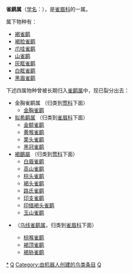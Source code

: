 {{Automatic Taxobox
| taxon = Alcippe
| authority = {{link-en|爱德华·布莱思|Edward Blyth|Blyth}}, 1844
| subdivision_ranks = [[物种|种]]
| subdivision = 见正文
}}

'''雀鹛属'''（[[学名|学名]]：{{lang|la|''Alcippe''}}），是[[雀眉科|雀眉科]]的一属。

属下物种有：
* [[褐雀鹛|褐雀鹛]] {{lang|la|''Alcippe brunneicauda''}}
* [[褐脸雀鹛|褐脸雀鹛]] {{lang|la|''Alcippe poioicephala''}}
* [[爪哇雀鹛|爪哇雀鹛]] {{lang|la|''Alcippe pyrrhoptera''}}
* [[山雀鹛|山雀鹛]] {{lang|la|''Alcippe peracensis''}}
* [[灰眶雀鹛|灰眶雀鹛]] {{lang|la|''Alcippe morrisonia''}}
* [[白眶雀鹛|白眶雀鹛]] {{lang|la|''Alcippe nipalensis''}}
* [[黑眉雀鹛|黑眉雀鹛]] {{lang|la|''Alcippe grotei''}}

下述四属物种曾被长期归入[[雀鹛属|雀鹛属]]中，现已裂分出去：
* 金胸雀鹛属 {{lang|la|''Lioparus''}}（归类到[[莺科|莺科]]下面）
** [[金胸雀鹛|金胸雀鹛]] {{lang|la|''Lioparus chrysotis''}}
* [[拟希鹛属|拟希鹛属]] {{lang|la|''Pseudominla''}}（归类到[[雀眉科|雀眉科]]下面）
** [[金额雀鹛|金额雀鹛]] {{lang|la|''Pseudominla variegaticeps''}}
** [[黄喉雀鹛|黄喉雀鹛]] {{lang|la|''Pseudominla cinerea''}}
** [[栗头雀鹛|栗头雀鹛]] {{lang|la|''Pseudominla castaneceps''}}
** [[黑冠雀鹛|黑冠雀鹛]] {{lang|la|''Pseudominla klossi''}}
*[[褐鶥屬|褐鶥屬]] {{lang|la|''Fulvetta''}}（归类到[[莺科|莺科]]下面）
** [[白眉雀鹛|白眉雀鹛]] {{lang|la|''Fulvetta vinipectus''}}
** [[高山雀鹛|高山雀鹛]] {{lang|la|''Fulvetta striaticollis''}}
** [[棕头雀鹛|棕头雀鹛]] {{lang|la|''Fulvetta ruficapilla''}}
** [[褐头雀鹛|褐头雀鹛]] {{lang|la|''Fulvetta cinereiceps''}}
** [[路氏雀鹛|路氏雀鹛]] {{lang|la|''Fulvetta ludlowi''}}
** [[印支雀鹛|印支雀鹛]] {{lang|la|''Fulvetta danisi''}}
** [[印缅褐头雀鹛|印缅褐头雀鹛]] {{lang|la|''Fulvetta manipurensis''}}
** [[玉山雀鹛|玉山雀鹛]] {{lang|la|''Fulvetta formosana''}}
* {{lang|la|''Schoeniparus''}}（[[乌线雀鹛属|乌线雀鹛属]]，归类到[[雀眉科|雀眉科]]下面）
** [[棕喉雀鹛|棕喉雀鹛]] {{lang|la|''Schoeniparus rufogularis''}}
** [[褐顶雀鹛|褐顶雀鹛]] {{lang|la|''Schoeniparus brunnea''}}
** [[褐胁雀鹛|褐胁雀鹛]] {{lang|la|''Schoeniparus dubia''}}
{{Taxonbar}}
[[Category:雀鹛属|*]]
[[Category:画眉科|Q]]
[[Category:由机器人创建的鸟类条目|Category:由机器人创建的鸟类条目]]
[[Category:_1844年描述的分类群|Q]]